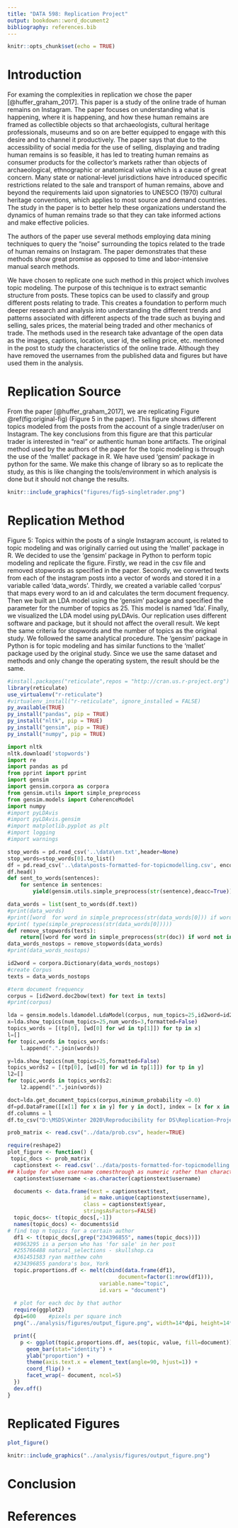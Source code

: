 ```yaml
---
title: "DATA 598: Replication Project"
output: bookdown::word_document2
bibliography: references.bib
---
```


```r
knitr::opts_chunk$set(echo = TRUE)
```

# Introduction
For examing the complexities in replication we chose the paper [@huffer_graham_2017]. This paper is a study of the online trade of human remains on Instagram. The paper focuses on understanding what is happening, where it is happening, and how these human remains are framed as collectible objects so that archaeologists, cultural heritage professionals, museums and so on are better equipped to engage with this desire and to channel it productively. The paper says that due to the accessibility of social media for the use of selling, displaying and trading human remains is so feasible, it has led to treating human remains as consumer products for the collector’s markets rather than objects of archaeological, ethnographic or anatomical value which is a cause of great concern. Many state or national-level jurisdictions have introduced specific restrictions related to the sale and transport of human remains, above and beyond the requirements laid upon signatories to UNESCO (1970) cultural heritage conventions, which applies to most source and demand countries. The study in the paper is to better help these organizations understand the dynamics of human remains trade so that they can take informed actions and make effective policies.

The authors of the paper use several methods employing data mining techniques to query the "noise" surrounding the topics related to the trade of human remains on Instagram. The paper demonstrates that these methods show great promise as opposed to time and labor-intensive manual search methods.

We have chosen to replicate one such method in this project which involves topic modeling. The purpose of this technique is to extract semantic structure from posts. These topics can be used to classify and group different posts relating to trade. This creates a foundation to perform much deeper research and analysis into understanding the different trends and patterns associated with different aspects of the trade such as buying and selling, sales prices, the material being traded and other mechanics of trade. The methods used in the research take advantage of the open data as the images, captions, location, user id, the selling price, etc. mentioned in the post to study the characteristics of the online trade. Although they have removed the usernames from the published data and figures but have used them in the analysis.

# Replication Source

From the paper [@huffer_graham_2017], we are replicating Figure \@ref(fig:original-fig) (Figure 5 in the paper). This figure shows different topics modeled from the posts from the account of a single trader/user on Instagram. The key conclusions from this figure are that this particular trader is interested in "real" or authentic human bone artifacts. The original method used by the authors of the paper for the topic modeling is through the use of the ‘mallet’ package in R. We have used ‘gensim’ package in python for the same. We make this change of library so as to replicate the study, as this is like changing the tools/environment in which analysis is done but it should not change the results.

```r
knitr::include_graphics("figures/fig5-singletrader.png")
```

# Replication Method
Figure 5: Topics within the posts of a single Instagram account, is related to topic modeling and was originally carried out using the ‘mallet’ package in R. We decided to use the ‘gensim’ package in Python to perform topic modeling and replicate the figure. 
Firstly, we read in the csv file and removed stopwords as specified in the paper. Secondly, we converted texts from each of the instagram posts into a vector of words and stored it in a variable called ‘data_words’. Thirdly, we created a variable called ‘corpus’ that maps every word to an id and calculates the term document frequency. Then we built an LDA model using the ‘gensim’ package and specified the parameter for the number of topics as 25. This model is named ‘lda’. Finally, we visualized the LDA model using pyLDAvis. 
Our replication uses different software and package, but it should not affect the overall result. We kept the same criteria for stopwords and the number of topics as the original study. We followed the same analytical procedure. The ‘gensim’ package in Python is for topic modeling and has similar functions to the ‘mallet’ package used by the original study. Since we use the same dataset and methods and only change the operating system, the result should be the same. 


```r
#install.packages("reticulate",repos = "http://cran.us.r-project.org")
library(reticulate)
use_virtualenv("r-reticulate")
#virtualenv_install("r-reticulate", ignore_installed = FALSE)
py_available(TRUE)
py_install("pandas", pip = TRUE)
py_install("nltk", pip = TRUE)
py_install("gensim", pip = TRUE)
py_install("numpy", pip = TRUE)
```

```python
import nltk
nltk.download('stopwords')
import re
import pandas as pd
from pprint import pprint
import gensim
import gensim.corpora as corpora
from gensim.utils import simple_preprocess
from gensim.models import CoherenceModel
import numpy 
#import pyLDAvis
#import pyLDAvis.gensim
#import matplotlib.pyplot as plt
#import logging
#import warnings

```

```python
stop_words = pd.read_csv('..\data\en.txt',header=None)
stop_words=stop_words[0].to_list()
df = pd.read_csv('..\data\posts-formatted-for-topicmodelling.csv', encoding='latin-1')
df.head()
def sent_to_words(sentences):
    for sentence in sentences:
        yield(gensim.utils.simple_preprocess(str(sentence),deacc=True)) #deacc = True removes punctuation

data_words = list(sent_to_words(df.text))
#print(data_words)
#print([word  for word in simple_preprocess(str(data_words[0])) if word not in stop_words])
#print( type(simple_preprocess(str(data_words[0]))))
def remove_stopwords(texts):
    return[[word for word in simple_preprocess(str(doc)) if word not in stop_words] for doc in texts]
data_words_nostops = remove_stopwords(data_words)
#print(data_words_nostops)

```

```python
id2word = corpora.Dictionary(data_words_nostops)
#create Corpus
texts = data_words_nostops
```


```python
#term document frequency
corpus = [id2word.doc2bow(text) for text in texts]
#print(corpus)

lda = gensim.models.ldamodel.LdaModel(corpus, num_topics=25,id2word=id2word,minimum_probability =0, random_state=100)
x=lda.show_topics(num_topics=25,num_words=3,formatted=False)
topics_words = [(tp[0], [wd[0] for wd in tp[1]]) for tp in x]
l=[]
for topic,words in topics_words:
    l.append(".".join(words))

```

```python
y=lda.show_topics(num_topics=25,formatted=False)
topics_words2 = [(tp[0], [wd[0] for wd in tp[1]]) for tp in y]
l2=[]
for topic,words in topics_words2:
    l2.append(".".join(words))
```


```python
doct=lda.get_document_topics(corpus,minimum_probability =0.0)
df=pd.DataFrame([[x[1] for x in y] for y in doct], index = [x for x in range(len(doct))])
df.columns = l
df.to_csv("D:\MSDS\Winter 2020\Reproducibility for DS\Replication-Project-DATA598\data\prob.csv")
```


```r
prob_matrix <- read.csv("../data/prob.csv", header=TRUE)
```

```r
require(reshape2)
plot_figure <- function() {
 topic_docs <- prob_matrix
  captionstext <- read.csv('../data/posts-formatted-for-topicmodelling.csv', stringsAsFactors = FALSE)
## kludge for when username comesthrough as numeric rather than character
  captionstext$username <-as.character(captionstext$username)

  documents <- data.frame(text = captionstext$text,
                        id = make.unique(captionstext$username),
                        class = captionstext$year, 
                        stringsAsFactors=FALSE)
  topic_docs<- t(topic_docs[,-1])
  names(topic_docs) <- documents$id
# find top n topics for a certain author
  df1 <- t(topic_docs[,grep("234396855", names(topic_docs))])
  #8963295 is a person who has 'for sale' in her post
  #255766488 natural_selections - skullshop.ca
  #361451583 ryan matthew cohn
  #234396855 pandora's box, York
  topic.proportions.df <- melt(cbind(data.frame(df1),
                                   document=factor(1:nrow(df1))),
                             variable.name="topic",
                             id.vars = "document") 
  
  # plot for each doc by that author
  require(ggplot2)
  dpi=600    #pixels per square inch
  png("../analysis/figures/output_figure.png", width=14*dpi, height=14*dpi, res=dpi)

  print({
    p <- ggplot(topic.proportions.df, aes(topic, value, fill=document)) +
      geom_bar(stat="identity") +
      ylab("proportion") +
      theme(axis.text.x = element_text(angle=90, hjust=1)) +  
      coord_flip() +
      facet_wrap(~ document, ncol=5)
  })
  dev.off()
}
```

# Replicated Figures

```r
plot_figure()
```

```r
knitr::include_graphics("../analysis/figures/output_figure.png")
```

# Conclusion

# References
